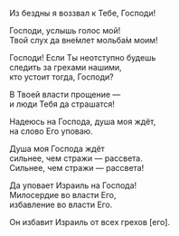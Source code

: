 Из бездны я воззвал к Тебе, Господи!

Господи, услышь голос мой!  
Твой слух да вне́млет мольба́м моим!

Господи! Если Ты неотступно будешь  
следить за грехами нашими,  
кто устоит тогда, Господи?

В Твоей власти прощение —  
и люди Тебя да страшатся!

Надеюсь на Господа, душа моя ждёт,  
на слово Его уповаю.

Душа моя Господа ждёт  
сильнее, чем стражи — рассвета.  
Сильнее, чем стражи — рассвета!

Да уповает Израиль на Господа!  
Милосердие во власти Его,  
избавление во власти Его.

Он избавит Израиль от всех грехов <R>[</R>его<R>]</R>.
